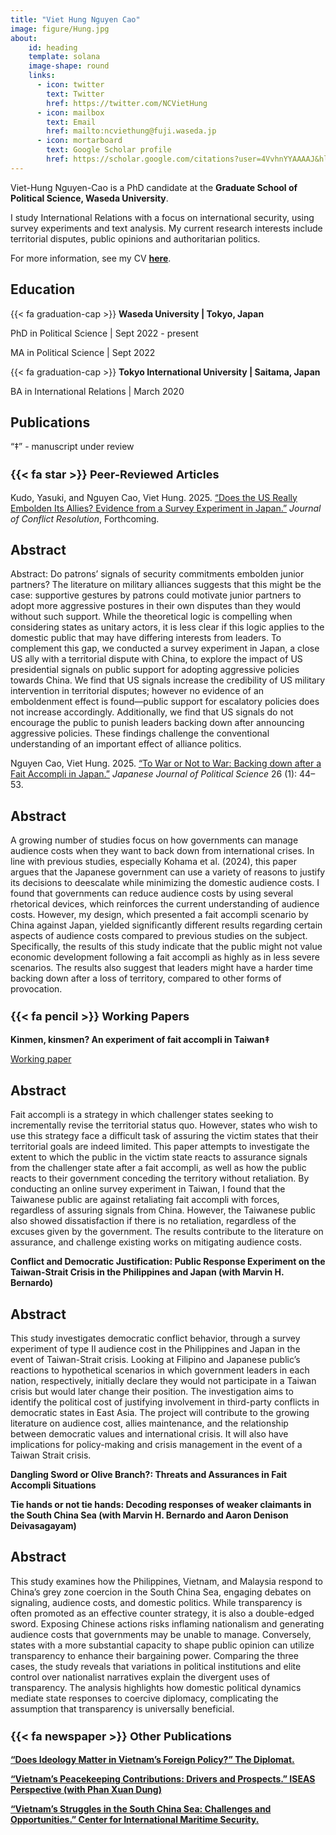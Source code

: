 ```yaml
---
title: "Viet Hung Nguyen Cao"
image: figure/Hung.jpg
about:
    id: heading
    template: solana
    image-shape: round
    links: 
      - icon: twitter
        text: Twitter
        href: https://twitter.com/NCVietHung
      - icon: mailbox
        text: Email
        href: mailto:ncviethung@fuji.waseda.jp
      - icon: mortarboard
        text: Google Scholar profile
        href: https://scholar.google.com/citations?user=4VvhnYYAAAAJ&hl=en
---
```

:::{#heading}
Viet-Hung Nguyen-Cao is a PhD candidate at the **Graduate School of Political Science, Waseda University**. 

I study International Relations with a focus on international security, using survey experiments and text analysis. My current research interests include territorial disputes, public opinions and authoritarian politics.

For more information, see my CV [**here**](docs/CV.pdf). 

:::

## Education

{{< fa graduation-cap >}} **Waseda University | Tokyo, Japan**

PhD in Political Science | Sept 2022 - present

MA in Political Science | Sept 2022

{{< fa graduation-cap >}} **Tokyo International University | Saitama, Japan**

BA in International Relations | March 2020

## Publications

"‡" - manuscript under review

::: {style="font-size: 110%;"}
### {{< fa star >}} **Peer-Reviewed Articles**
:::

Kudo, Yasuki, and Nguyen Cao, Viet Hung. 2025. [“Does the US Really Embolden Its Allies? Evidence from a Survey Experiment in Japan.”](https://doi.org/10.1177/00220027251360557) *Journal of Conflict Resolution*, Forthcoming. 

::: {.callout-note collapse="true" appearance="simple"}

## Abstract

Abstract: Do patrons’ signals of security commitments embolden junior partners? The literature on military alliances suggests that this might be the case: supportive gestures by patrons could motivate junior partners to adopt more aggressive postures in their own disputes than they would without such support. While the theoretical logic is compelling when considering states as unitary actors, it is less clear if this logic applies to the domestic public that may have differing interests from leaders. To complement this gap, we conducted a survey experiment in Japan, a close US ally with a territorial dispute with China, to explore the impact of US presidential signals on public support for adopting aggressive policies towards China. We find that US signals increase the credibility of US military intervention in territorial disputes; however no evidence of an emboldenment effect is found—public support for escalatory policies does not increase accordingly. Additionally, we find that US signals do not encourage the public to punish leaders backing down after announcing aggressive policies. These findings challenge the conventional understanding of an important effect of alliance politics.
:::

Nguyen Cao, Viet Hung. 2025. [“To War or Not to War: Backing down after a Fait Accompli in Japan.”](https://doi.org/10.1017/S1468109924000239) *Japanese Journal of Political Science* 26 (1): 44–53.
 
::: {.callout-note collapse="true" appearance="simple"}

## Abstract 

A growing number of studies focus on how governments can manage audience costs when they want to back down from international crises. In line with previous studies, especially Kohama et al. (2024), this paper argues that the Japanese government can use a variety of reasons to justify its decisions to deescalate while minimizing the domestic audience costs. I found that governments can reduce audience costs by using several rhetorical devices, which reinforces the current understanding of audience costs. However, my design, which presented a fait accompli scenario by China against Japan, yielded significantly different results regarding certain aspects of audience costs compared to previous studies on the subject. Specifically, the results of this study indicate that the public might not value economic development following a fait accompli as highly as in less severe scenarios. The results also suggest that leaders might have a harder time backing down after a loss of territory, compared to other forms of provocation. 
:::


::: {style="font-size: 110%;"}
### {{< fa pencil >}} **Working Papers**
:::

**Kinmen, kinsmen? An experiment of fait accompli in Taiwan‡**

[Working paper](drafts/VietHung_Taiwan_Kinmen%20paper_7th%20draft.pdf){.btn .btn-outline-primary .btn-sm .btn role="button"} 

::: {.callout-note collapse="true" appearance="simple"}

## Abstract

Fait accompli is a strategy in which challenger states seeking to incrementally revise the territorial status quo. However, states who wish to use this strategy face a difficult task of assuring the victim states that their territorial goals are indeed limited. This paper attempts to investigate the extent to which the public in the victim state reacts to assurance signals from the challenger state after a fait accompli, as well as how the public reacts to their government conceding the territory without retaliation. By conducting an online survey experiment in Taiwan, I found that the Taiwanese public are against retaliating fait accompli with forces, regardless of assuring signals from China. However, the Taiwanese public also showed dissatisfaction if there is no retaliation, regardless of the excuses given by the government. The results contribute to the literature on assurance, and challenge existing works on mitigating audience costs.
:::

**Conflict and Democratic Justification: Public Response Experiment on the Taiwan-Strait Crisis in the Philippines and Japan (with Marvin H. Bernardo)**

::: {.callout-note collapse="true" appearance="simple"}

## Abstract

This study investigates democratic conflict behavior, through a survey experiment of type II audience cost in the Philippines and Japan in the event of Taiwan-Strait crisis. Looking at Filipino and Japanese public's reactions to hypothetical scenarios in which government leaders in each nation, respectively, initially declare they would not participate in a Taiwan crisis but would later change their position. The investigation aims to identify the political cost of justifying involvement in third-party conflicts in democratic states in East Asia. The project will contribute to the growing literature on audience cost, allies maintenance, and the relationship between democratic values and international crisis. It will also have implications for policy-making and crisis management in the event of a Taiwan Strait crisis.
:::

**Dangling Sword or Olive Branch?: Threats and Assurances in Fait Accompli Situations**

**Tie hands or not tie hands: Decoding responses of weaker claimants in the South China Sea (with Marvin H. Bernardo and Aaron Denison Deivasagayam)**

::: {.callout-note collapse="true" appearance="simple"}

## Abstract

This study examines how the Philippines, Vietnam, and Malaysia respond to China’s grey zone coercion in the South China Sea, engaging debates on signaling, audience costs, and domestic politics. While transparency is often promoted as an effective counter strategy, it is also a double-edged sword. Exposing Chinese actions risks inflaming nationalism and generating audience costs that governments may be unable to manage. Conversely, states with a more substantial capacity to shape public opinion can utilize transparency to enhance their bargaining power. Comparing the three cases, the study reveals that variations in political institutions and elite control over nationalist narratives explain the divergent uses of transparency. The analysis highlights how domestic political dynamics mediate state responses to coercive diplomacy, complicating the assumption that transparency is universally beneficial.
:::

::: {style="font-size: 110%;"}
### {{< fa newspaper >}} **Other Publications**
:::

[**“Does Ideology Matter in Vietnam’s Foreign Policy?” The Diplomat.**](https://thediplomat.com/2022/11/does-ideology-matter-in-vietnams-foreign-policy/)

[**"Vietnam’s Peacekeeping Contributions: Drivers and Prospects." ISEAS Perspective (with Phan Xuan Dung)**](https://www.iseas.edu.sg/articles-commentaries/iseas-perspective/2020-46-vietnams-peacekeeping-contributions-drivers-and-prospects-by-phan-xuan-dung-and-nguyen-cao-viet-hung/)

[**"Vietnam’s Struggles in the South China Sea: Challenges and Opportunities." Center for International Maritime Security.**](https://cimsec.org/vietnams-struggles-in-the-south-china-sea-challenges-and-opportunities/)